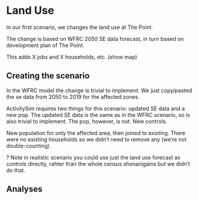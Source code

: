 # Land Use {#sec-landuse}

In our first scenario, we changes the land use at The Point.

The change is based on WFRC 2050 SE data forecast, in turn based on development plan of The Point.

This adds X jobs and X households, etc. (show map)

## Creating the scenario

In the WFRC model the change is trivial to implement.
We just copy/pasted the se data from 2050 to 2019 for the affected zones.

ActivitySim requires two things for this scenario: updated SE data and a new pop.
The updated SE data is the same as in the WFRC scenario, so is also trivial to implement.
The pop, however, is not.
New controls.

New population for only the affected area, then joined to existing.
There were no existing households so we didn't need to remove any (we're not double-counting).

? Note in realistic scenario you could use just the land use forecast as controls directly, rahter than the whole census shenanigains but we didn't do that.

## Analyses
